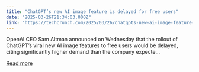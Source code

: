 ```yaml
---
title: "ChatGPT’s new AI image feature is delayed for free users"
date: "2025-03-26T21:34:03.000Z"
link: "https://techcrunch.com/2025/03/26/chatgpts-new-ai-image-feature-is-delayed-for-free-users/"
---
```


OpenAI CEO Sam Altman announced on Wednesday that the rollout of ChatGPT&#8217;s viral new AI image features to free users would be delayed, citing significantly higher demand than the company expecte...

[Read more](https://techcrunch.com/2025/03/26/chatgpts-new-ai-image-feature-is-delayed-for-free-users/)
